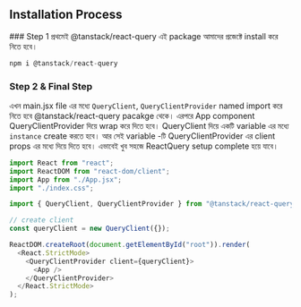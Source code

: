 
## Installation Process

<Steps>
### Step 1 
প্রথমেই @tanstack/react-query এই package আমাদের প্রজেক্টে install করে নিতে হবে।

```js copy
npm i @tanstack/react-query
```

### Step 2 & Final Step

এখন main.jsx file এর মধ্যে `QueryClient`, `QueryClientProvider` named import করে নিতে হবে @tanstack/react-query pacakge থেকে। এরপরে App component QueryClientProvider দিয়ে wrap করে দিতে হবে। QueryClient দিয়ে একটি variable এর মধ্যে `instance` create করতে হবে। আর সেই variable -টি QueryClientProvider এর client props এর মধ্যে দিয়ে দিতে হবে। এভাবেই খুব সহজে ReactQuery setup complete হয়ে যাবে।

```js copy showLineNumbers filename="main.jsx" {6, 9, 13, 15}
import React from "react";
import ReactDOM from "react-dom/client";
import App from "./App.jsx";
import "./index.css";

import { QueryClient, QueryClientProvider } from "@tanstack/react-query";

// create client
const queryClient = new QueryClient({});

ReactDOM.createRoot(document.getElementById("root")).render(
  <React.StrictMode>
    <QueryClientProvider client={queryClient}>
      <App />
    </QueryClientProvider>
  </React.StrictMode>
);
```

</Steps>
